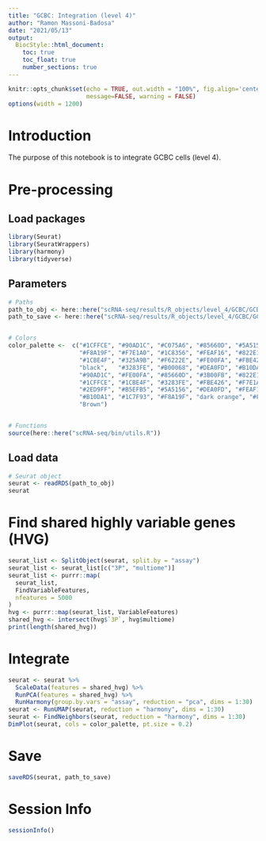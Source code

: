 ```yaml
---
title: "GCBC: Integration (level 4)"
author: "Ramon Massoni-Badosa"
date: "2021/05/13"
output: 
  BiocStyle::html_document:
    toc: true
    toc_float: true
    number_sections: true
---
```


```r
knitr::opts_chunk$set(echo = TRUE, out.width = "100%", fig.align='center', 
                      message=FALSE, warning = FALSE)
options(width = 1200)
```


# Introduction

The purpose of this notebook is to integrate GCBC cells (level 4).


# Pre-processing

## Load packages

```r
library(Seurat)
library(SeuratWrappers)
library(harmony)
library(tidyverse)
```


## Parameters

```r
# Paths
path_to_obj <- here::here("scRNA-seq/results/R_objects/level_4/GCBC/GCBC_subsetted_level_4.rds")
path_to_save <- here::here("scRNA-seq/results/R_objects/level_4/GCBC/GCBC_integrated_level_4.rds")


# Colors
color_palette <-  c("#1CFFCE", "#90AD1C", "#C075A6", "#85660D", "#5A5156", "#AA0DFE",   
                    "#F8A19F", "#F7E1A0", "#1C8356", "#FEAF16", "#822E1C", "#C4451C",   
                    "#1CBE4F", "#325A9B", "#F6222E", "#FE00FA", "#FBE426", "#16FF32", 
                    "black",   "#3283FE", "#B00068", "#DEA0FD", "#B10DA1", "#E4E1E3",   
                    "#90AD1C", "#FE00FA", "#85660D", "#3B00FB", "#822E1C", "coral2", 
                    "#1CFFCE", "#1CBE4F", "#3283FE", "#FBE426", "#F7E1A0", "#325A9B",   
                    "#2ED9FF", "#B5EFB5", "#5A5156", "#DEA0FD", "#FEAF16", "#683B79",   
                    "#B10DA1", "#1C7F93", "#F8A19F", "dark orange", "#FEAF16", "#FBE426",  
                    "Brown")


# Functions
source(here::here("scRNA-seq/bin/utils.R"))
```


## Load data

```r
# Seurat object
seurat <- readRDS(path_to_obj)
seurat
```


# Find shared highly variable genes (HVG)

```r
seurat_list <- SplitObject(seurat, split.by = "assay")
seurat_list <- seurat_list[c("3P", "multiome")]
seurat_list <- purrr::map(
  seurat_list,
  FindVariableFeatures,
  nfeatures = 5000
)
hvg <- purrr::map(seurat_list, VariableFeatures)
shared_hvg <- intersect(hvg$`3P`, hvg$multiome)
print(length(shared_hvg))
```


# Integrate

```r
seurat <- seurat %>%
  ScaleData(features = shared_hvg) %>%
  RunPCA(features = shared_hvg) %>%
  RunHarmony(group.by.vars = "assay", reduction = "pca", dims = 1:30)
seurat <- RunUMAP(seurat, reduction = "harmony", dims = 1:30)
seurat <- FindNeighbors(seurat, reduction = "harmony", dims = 1:30)
DimPlot(seurat, cols = color_palette, pt.size = 0.2)
```


# Save

```r
saveRDS(seurat, path_to_save)
```


# Session Info

```r
sessionInfo()
```

